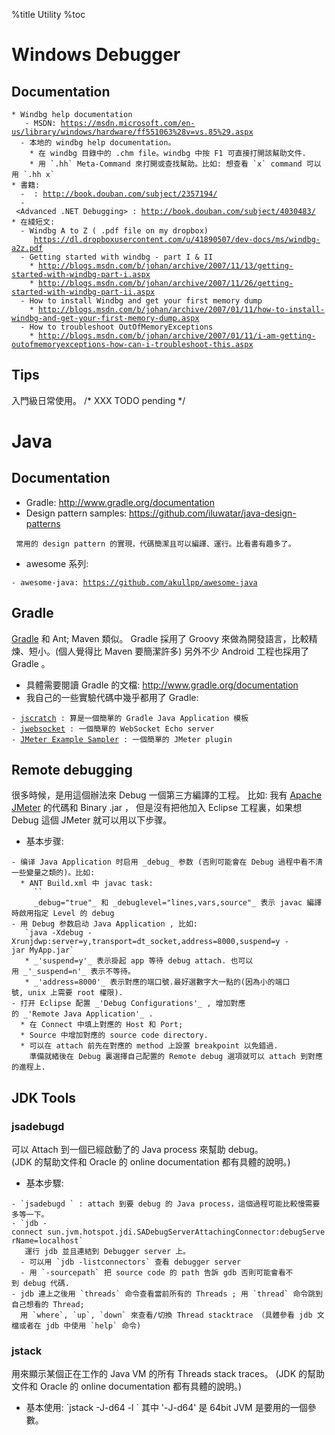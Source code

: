 %title Utility
%toc

= Windows Debugger =
== Documentation ==
 * Windbg help documentation <br>
   - MSDN: https://msdn.microsoft.com/en-us/library/windows/hardware/ff551063%28v=vs.85%29.aspx
   - 本地的 windbg help documentation。
     * 在 windbg 目錄中的 .chm file。windbg 中按 F1 可直接打開該幫助文件.
     * 用 `.hh` Meta-Command 來打開或查找幫助。比如: 想查看 `x` command 可以用 `.hh x`
 * 書籍:
   - <Advanced Windows Debugging> : http://book.douban.com/subject/2357194/
   - <Advanced .NET Debugging> : http://book.douban.com/subject/4030483/
 * 在綫短文: 
   - Windbg A to Z ( .pdf file on my dropbox) <br>
     https://dl.dropboxusercontent.com/u/41890507/dev-docs/ms/windbg-a2z.pdf 
   - Getting started with windbg - part I & II
     * http://blogs.msdn.com/b/johan/archive/2007/11/13/getting-started-with-windbg-part-i.aspx 
     * http://blogs.msdn.com/b/johan/archive/2007/11/26/getting-started-with-windbg-part-ii.aspx 
   - How to install Windbg and get your first memory dump
     * http://blogs.msdn.com/b/johan/archive/2007/01/11/how-to-install-windbg-and-get-your-first-memory-dump.aspx
   - How to troubleshoot OutOfMemoryExceptions
     * http://blogs.msdn.com/b/johan/archive/2007/01/11/i-am-getting-outofmemoryexceptions-how-can-i-troubleshoot-this.aspx

== Tips ==
入門級日常使用。
/* XXX TODO pending */

= Java =
== Documentation ==
* Gradle: http://www.gradle.org/documentation
* Design pattern samples: https://github.com/iluwatar/java-design-patterns  <br>
  常用的 design pattern 的實現，代碼簡潔且可以編譯、運行。比看書有趣多了。 
* awesome 系列: 
 - awesome-java: https://github.com/akullpp/awesome-java

== Gradle ==
[[http://www.gradle.org/|Gradle]] 和 Ant; Maven 類似。
Gradle 採用了 Groovy 來做為開發語言，比較精煉、短小。(個人覺得比 Maven 要簡潔許多)
另外不少 Android 工程也採用了 Gradle 。
* 具體需要閱讀 Gradle 的文檔: http://www.gradle.org/documentation
* 我自己的一些實驗代碼中幾乎都用了 Gradle:
 - [[https://github.com/xiongjia/scratch/tree/master/jscratch|jscratch]] : 算是一個簡單的 Gradle Java Application 模板
 - [[https://github.com/xiongjia/scratch/tree/master/jwebsocket|jwebsocket]] : 一個簡單的 WebSocket Echo server 
 - [[https://github.com/xiongjia/scratch/tree/master/jmeter-example-sampler|JMeter Example Sampler]] : 一個簡單的 JMeter plugin 

== Remote debugging ==
很多時候，是用這個辦法來 Debug 一個第三方編譯的工程。
比如: 我有 [[https://jmeter.apache.org/|Apache JMeter]] 的代碼和 Binary .jar ，
但是沒有把他加入 Eclipse 工程裏，如果想 Debug 這個 JMeter 就可以用以下步骤。
* 基本步骤:
 - 编译 Java Application 时启用 _debug_ 参数 (否則可能會在 Debug 過程中看不清一些變量之類的)。比如:
   * ANT Build.xml 中 javac task: <br>
     `<javac srcdir="src" destdir="build/classes" debug="true" debuglevel="lines,vars,source"/>` <br>
     _debug="true"_ 和 _debuglevel="lines,vars,source"_ 表示 javac 編譯時啟用指定 Level 的 debug 
 - 用 Debug 参数启动 Java Application , 比如: <br>
   `java -Xdebug -Xrunjdwp:server=y,transport=dt_socket,address=8000,suspend=y -jar MyApp.jar` <br>
   * _'suspend=y'_ 表示掛起 app 等待 debug attach. 也可以用 _'_suspend=n'_ 表示不等待。<br>
   * _'address=8000'_ 表示對應的端口號.最好選數字大一點的(因為小的端口號, unix 上需要 root 權限).
 - 打开 Eclipse 配置 _'Debug Configurations'_ , 增加對應的 _'Remote Java Application'_ .
   * 在 Connect 中填上對應的 Host 和 Port;
   * Source 中增加對應的 source code directory. 
   * 可以在 attach 前先在對應的 method 上設置 breakpoint 以免錯過.
     準備就緒後在 Debug 裏選擇自己配置的 Remote debug 選項就可以 attach 到對應的進程上.

== JDK Tools ==
=== jsadebugd ===
可以 Attach 到一個已經啟動了的 Java process 來幫助 debug。 <br>
(JDK 的幫助文件和 Oracle 的 online documentation 都有具體的說明。)
* 基本步驟:
 - `jsadebugd <pid>` : attach 到要 debug 的 Java process，這個過程可能比較慢需要多等一下。
 - `jdb -connect sun.jvm.hotspot.jdi.SADebugServerAttachingConnector:debugServerName=localhost` <br>
   運行 jdb 並且連結到 Debugger server 上。 
   - 可以用 `jdb -listconnectors` 查看 debugger server
   - 用 `-sourcepath` 把 source code 的 path 告訴 gdb 否則可能會看不到 debug 代碼.
 - jdb 連上之後用 `threads` 命令查看當前所有的 Threads ; 用 `thread` 命令跳到自己想看的 Thread;
   用 `where`, `up`, `down` 來查看/切換 Thread stacktrace （具體參看 jdb 文檔或者在 jdb 中使用 `help` 命令)

=== jstack ===
用來顯示某個正在工作的 Java VM 的所有 Threads stack traces。
(JDK 的幫助文件和 Oracle 的 online documentation 都有具體的說明。)
* 基本使用: `jstack -J-d64 -l <pid>` 其中 '-J-d64' 是 64bit JVM 是要用的一個參數。

